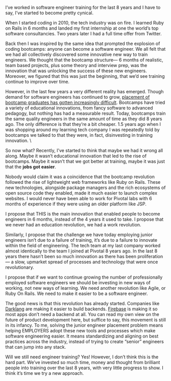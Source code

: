 I’ve worked in software engineer training for the last 8 years and I have to say, I’ve started to become pretty cynical. 

When I started coding in 2010, the tech industry was on fire. I learned Ruby on Rails in 6 months and landed my first internship at one the world’s top software consultancies. Two years later I had a full time offer from Twitter. 

Back then I was inspired by the same idea that prompted the explosion of coding bootcamps: anyone can become a software engineer. We all felt that we had all collectively discovered some innovative new way to train engineers. We thought that the bootcamp structure— 6 months of realistic, team based projects, plus some theory and interview prep, was the innovation that was unlocking the success of these new engineers. Moreover, we figured that this was just the beginning, that we’d see training continue to improve over time. 

However, in the last few years a very different reality has emerged. Though demand for software engineers has continued to grow, [placement of bootcamp graduates has gotten increasingly difficult](https://insights.dice.com/2018/03/14/bootcamp-grads-trouble-finding-work/). Bootcamps have tried a variety of educational innovations, from fancy software to advanced pedagogy, but nothing has had a measurable result. Today, bootcamps train the same quality engineers in the same amount of time as they did 8 years ago. The only difference is that they’re a bit cheaper. 1.5 years ago when I was shopping around my learning tech company I was repeatedly told by bootcamps we talked to that they were, in fact, disinvesting in training innovation. \

So now what? Recently, I’ve started to think that maybe we had it wrong all along. Maybe it wasn’t educational innovation that led to the rise of bootcamps. Maybe it wasn’t that we got better at training, maybe it was just that the **jobs got easier**.  

Nobody would claim it was a coincidence that the bootcamp revolution followed the rise of lightweight web frameworks like Ruby on Rails. These new technologies, alongside package managers and the rich ecosystems of open source code they enabled, made it much easier to launch complex websites. I would never have been able to work for Pivotal labs with 6 months of experience if they were using an older platform like JSP. 


I propose that THIS is the main innovation that enabled people to become engineers in 6 months, instead of the 4 years it used to take. I propose that we never had an education revolution, we had a work revolution. 
 
Similarly, I propose that the challenge we have today employing junior engineers isn’t due to a failure of training, it’s due to a failure to innovate within the field of engineering. The tech team at my last company worked almost identically to the team I joined at Pivotal 8 years ago. In the last 8 years there hasn’t been so much innovation as there has been proliferation— a slow, upmarket spread of processes and technology that were once revolutionary. 

I propose that if we want to continue growing the number of professionally employed software engineers we should be investing in new ways of working, not new ways of learning. We need another revolution like Agile, or Ruby On Rails. We need to make it easier to be a software engineer. 

The good news is that this revolution has already started. Companies like [Darklang](https://darklang.com/about) are making it easier to build backends. [Firebase](https://firebase.google.com/) is making it so most apps don’t need a backend at all. You can read my own view on the future of product development here, but suffice to say, this movement is still in its infancy. To me, solving the junior engineer placement problem means helping EMPLOYERS adopt these new tools and processes which make software engineering easier. It means standardizing and aligning on best practices across the industry, instead of trying to create “senior” engineers that can jump into any stack. 

Will we still need engineer training? Yes! However, I don’t think this is the hard part. We’ve invested so much time, money and thought from brilliant people into training over the last 8 years, with very little progress to show. I think it’s time we try a new approach. 

